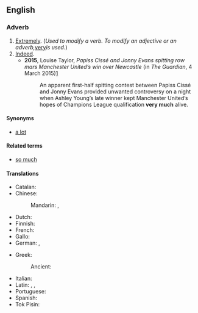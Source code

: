 ==English==

===Adverb===
{{en-adv}}

# [[extremely|Extremely]]. (''Used to modify a verb. To modify an adjective or an adverb, ''[[very]]'' is used.'')
# [[indeed|Indeed]].
#* '''2015''', Louise Taylor, ''Papiss Cissé and Jonny Evans spitting row mars Manchester United’s win over Newcastle'' (in ''The Guardian'', 4 March 2015)[http://www.theguardian.com/football/2015/mar/04/newcastle-united-manchester-united-premier-league-match-report]
#*: An apparent first-half spitting contest between Papiss Cissé and Jonny Evans provided unwanted controversy on a night when Ashley Young’s late winner kept Manchester United’s hopes of Champions League qualification '''very much''' alive.

====Synonyms====
* [[a lot]]

====Related terms====
* [[so much]]

====Translations====
{{trans-top|extremely}}
* Catalan: {{t+|ca|molt}}
* Chinese:
*: Mandarin: {{t+|cmn|很|tr=hěn}}, {{t+|cmn|非常|tr=fēicháng}}
* Dutch: {{t-needed|nl}}
* Finnish: {{t|fi|erittäin paljon}}
* French: {{t+|fr|beaucoup}}
* Gallo: {{t|roa-gal|brav'ment}}
* German: {{t+|de|sehr}}, {{t+|de|schön}}
{{trans-mid}}
* Greek:
*: Ancient: {{t|grc|σφόδρα}}
* Italian: {{t+|it|mille}}
* Latin: {{t+|la|multum}}, {{t+|la|plūrimum}}, {{t+|la|magnopere}}
* Portuguese: {{t+|pt|muito}}
* Spanish: {{t+|es|mucho|m}}
* Tok Pisin: {{t|tpi|tumas}}
{{trans-bottom}}

{{trans-see|indeed}}